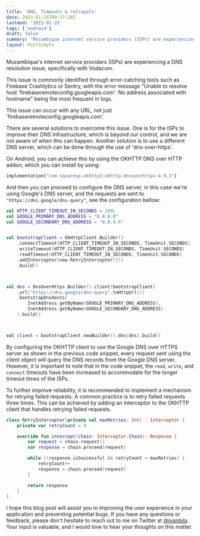 ```yaml
---
title: 'DNS, Timeouts & retrayals'
date: 2023-01-25T09:37:20Z
lastmod: '2023-01-25'
tags: ['android']
draft: false
summary: 'Mozambique internet service providers (ISPs) are experiencing a DNS resolution issue, specifically with Vodacom'
layout: PostSimple
---
```


Mozambique's internet service providers (ISPs) are experiencing a DNS resolution issue, specifically with Vodacom.

This issue is commonly identified through error-catching tools such as Firebase Crashlytics or Sentry, with the error
message "Unable to resolve host 'firebaseremoteconfig.googleapis.com': No address associated with hostname" being the
most frequent in logs.

This issue can occur with any URL, not just 'firebaseremoteconfig.googleapis.com'.

There are several solutions to overcome this issue. One is for the ISPs to improve their DNS infrastructure, which is
beyond our control, and we are not aware of when this can happen. Another solution is to use a different DNS server,
which can be done through the use of 'dns-over-https'.

On Android, you can achieve this by using the OKHTTP DNS over HTTP addon, which you can install by using:

```bash
implementation("com.squareup.okhttp3:okhttp-dnsoverhttps:4.9.3")
```

And then you can proceed to configure the DNS server, in this case we're using Google's DNS server, and the requests are
sent to `"https://dns.google/dns-query"`, see the configuration bellow:

```kotlin
val HTTP_CLIENT_TIMEOUT_IN_SECONDS = 200L
val GOOGLE_PRIMARY_DNS_ADDRESS = "8.8.8.8"
val GOOGLE_SECONDARY_DNS_ADDRESS = "8.8.4.4"


val bootstrapClient = OkHttpClient.Builder()
    .connectTimeout(HTTP_CLIENT_TIMEOUT_IN_SECONDS, TimeUnit.SECONDS)
    .writeTimeout(HTTP_CLIENT_TIMEOUT_IN_SECONDS, TimeUnit.SECONDS)
    .readTimeout(HTTP_CLIENT_TIMEOUT_IN_SECONDS, TimeUnit.SECONDS)
    .addInterceptor(new RetryInterceptor(3))
    .build()



val dns = DnsOverHttps.Builder().client(bootstrapClient)
    .url("https://dns.google/dns-query".toHttpUrl())
    .bootstrapDnsHosts(
        InetAddress.getByName(GOOGLE_PRIMARY_DNS_ADDRESS),
        InetAddress.getByName(GOOGLE_SECONDARY_DNS_ADDRESS)
    ).build()



val client = bootstrapClient.newBuilder().dns(dns).build()

```

By configuring the OKHTTP client to use the Google DNS over HTTPS server as shown in the previous code snippet,
every request sent using the client object will query the DNS records from the Google DNS server. However, it is
important to note that in the code snippet, the `read`, `write`, and `connect` timeouts have been increased to
accommodate for the longer timeout times of the ISPs.

To further improve reliability, it is recommended to implement
a mechanism for retrying failed requests. A common practice is to retry failed requests three times.
This can be achieved by adding an interceptor to the OKHTTP client that handles retrying failed requests.

```kotlin
class RetryInterceptor(private val maxRetries: Int) : Interceptor {
    private var retryCount = 0

    override fun intercept(chain: Interceptor.Chain): Response {
        var request = chain.request()
        var response = chain.proceed(request)

        while (!response.isSuccessful && retryCount < maxRetries) {
            retryCount++
            response = chain.proceed(request)
        }

        return response
    }
}
```

I hope this blog post will assist you in improving the user experience in your application and preventing potential bugs.
If you have any questions or feedback, please don't hesitate to reach out to me on Twitter at [@ivanbila](https://twitter.com/ivanbila).
Your input is valuable, and I would love to hear your thoughts on this matter.
